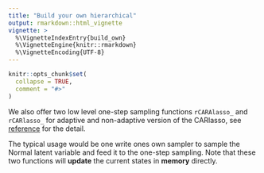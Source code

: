 ```yaml
---
title: "Build your own hierarchical"
output: rmarkdown::html_vignette
vignette: >
  %\VignetteIndexEntry{build_own}
  %\VignetteEngine{knitr::rmarkdown}
  %\VignetteEncoding{UTF-8}
---
```


```r
knitr::opts_chunk$set(
  collapse = TRUE,
  comment = "#>"
)
```
We also offer two low level one-step sampling functions `rCARAlasso_` and `rCARlasso_` for adaptive and non-adaptive version of the CARlasso, see [reference](https://yunyishen.ml/CAR-LASSO/dev/reference/rCARAlasso_.html) for the detail.

The typical usage would be one write ones own sampler to sample the Normal latent variable and feed it to the one-step sampling. Note that these two functions will **update** the current states in **memory** directly.